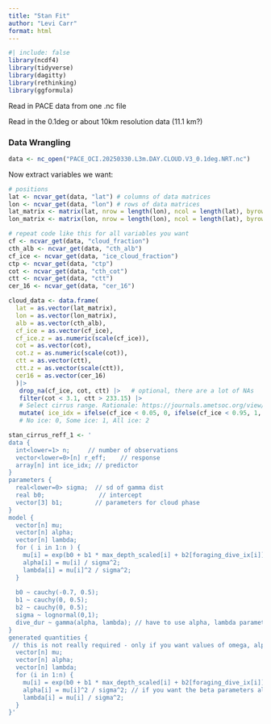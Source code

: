 ```yaml
---
title: "Stan Fit"
author: "Levi Carr"
format: html
---
```

```r
#| include: false
library(ncdf4)
library(tidyverse)
library(dagitty)
library(rethinking)
library(ggformula)
```

Read in PACE data from one .nc file

Read in the 0.1deg or about 10km resolution data (11.1 km?)

### Data Wrangling
```r
data <- nc_open("PACE_OCI.20250330.L3m.DAY.CLOUD.V3_0.1deg.NRT.nc")
```

Now extract variables we want:

```r
# positions
lat <- ncvar_get(data, "lat") # columns of data matrices
lon <- ncvar_get(data, "lon") # rows of data matrices
lat_matrix <- matrix(lat, nrow = length(lon), ncol = length(lat), byrow = TRUE)
lon_matrix <- matrix(lon, nrow = length(lon), ncol = length(lat), byrow = FALSE)

# repeat code like this for all variables you want
cf <- ncvar_get(data, "cloud_fraction")
cth_alb <- ncvar_get(data, "cth_alb")
cf_ice <- ncvar_get(data, "ice_cloud_fraction")
ctp <- ncvar_get(data, "ctp")
cot <- ncvar_get(data, "cth_cot")
ctt <- ncvar_get(data, "ctt")
cer_16 <- ncvar_get(data, "cer_16")
```

```R

cloud_data <- data.frame(
  lat = as.vector(lat_matrix),
  lon = as.vector(lon_matrix),
  alb = as.vector(cth_alb),
  cf_ice = as.vector(cf_ice),
  cf_ice.z = as.numeric(scale(cf_ice)),
  cot = as.vector(cot),
  cot.z = as.numeric(scale(cot)),
  ctt = as.vector(ctt),
  ctt.z = as.vector(scale(ctt)),
  cer16 = as.vector(cer_16)
  )|>
   drop_na(cf_ice, cot, ctt) |>   # optional, there are a lot of NAs
   filter(cot < 3.1, ctt > 233.15) |> 
   # Select cirrus range. Rationale: https://journals.ametsoc.org/view/journals/amsm/58/1/amsmonographs-d-16-0010.1.pdf (pg 3)
   mutate( ice_idx = ifelse(cf_ice < 0.05, 0, ifelse(cf_ice < 0.95, 1, 2)) ) 
   # No ice: 0, Some ice: 1, All ice: 2

```

```r
stan_cirrus_reff_1 <- '
data {
  int<lower=1> n;     // number of observations
  vector<lower=0>[n] r_eff;    // response
  array[n] int ice_idx; // predictor
}
parameters {
  real<lower=0> sigma;  // sd of gamma dist
  real b0;               // intercept
  vector[3] b1;         // parameters for cloud phase
}
model {
  vector[n] mu;
  vector[n] alpha;
  vector[n] lambda;
  for ( i in 1:n ) {
    mu[i] = exp(b0 + b1 * max_depth_scaled[i] + b2[foraging_dive_ix[i]]);
    alpha[i] = mu[i] / sigma^2;
    lambda[i] = mu[i]^2 / sigma^2;
  }
  
  b0 ~ cauchy(-0.7, 0.5);
  b1 ~ cauchy(0, 0.5);
  b2 ~ cauchy(0, 0.5);
  sigma ~ lognormal(0,1);
  dive_dur ~ gamma(alpha, lambda); // have to use alpha, lambda parameterization for gamma()
} 
generated quantities {
 // this is not really required - only if you want values of omega, alpha, beta included in your fitted model
  vector[n] mu;
  vector[n] alpha;
  vector[n] lambda;
  for (i in 1:n) {
    mu[i] = exp(b0 + b1 * max_depth_scaled[i] + b2[foraging_dive_ix[i]]); // if you want stan to compute expected values for each data row
    alpha[i] = mu[i]^2 / sigma^2; // if you want the beta parameters alpha and lambda for each row
    lambda[i] = mu[i] / sigma^2;
  }
}'
```

